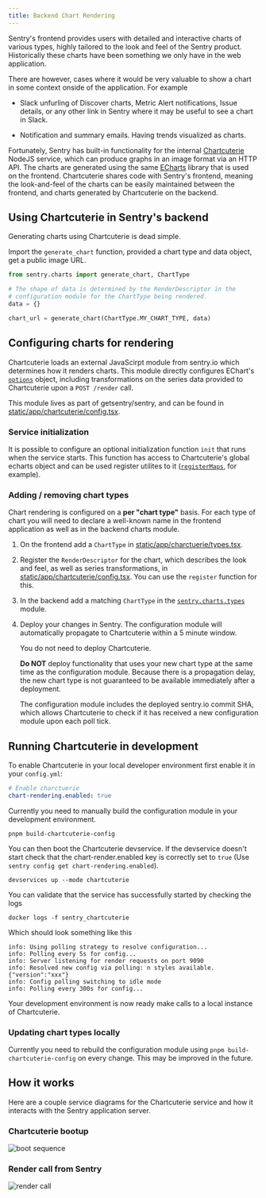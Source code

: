 ```yaml
---
title: Backend Chart Rendering
---
```


Sentry's frontend provides users with detailed and interactive charts of
various types, highly tailored to the look and feel of the Sentry product.
Historically these charts have been something we only have in the web
application.

There are however, cases where it would be very valuable to show a chart in
some context onside of the application. For example

 * Slack unfurling of Discover charts, Metric Alert notifications, Issue
   details, or any other link in Sentry where it may be useful to see a chart
   in Slack.

 * Notification and summary emails. Having trends visualized as charts.

Fortunately, Sentry has built-in functionality for the internal
[Chartcuterie](https://github.com/getsentry/chartcuterie) NodeJS service, which can
produce graphs in an image format via an HTTP API. The charts are generated
using the same [ECharts](https://github.com/apache/echarts) library that is
used on the frontend. Chartcuterie shares code with Sentry's frontend, meaning
the look-and-feel of the charts can be easily maintained between the frontend,
and charts generated by Chartcuterie on the backend.

## Using Chartcuterie in Sentry's backend

Generating charts using Chartcuterie is dead simple.

Import the `generate_chart` function, provided a chart type and data object, get a public image URL.

```python
from sentry.charts import generate_chart, ChartType

# The shape of data is determined by the RenderDescriptor in the
# configuration module for the ChartType being rendered.
data = {}

chart_url = generate_chart(ChartType.MY_CHART_TYPE, data)
```

## Configuring charts for rendering

Chartcuterie loads an external JavaScirpt module from sentry.io which
determines how it renders charts. This module directly configures EChart's
[`options`](https://echarts.apache.org/en/option.html) object, including
transformations on the series data provided to Chartcuterie upon a `POST /render`
call.

This module lives as part of getsentry/sentry, and can be found in
[static/app/chartcuterie/config.tsx](https://github.com/getsentry/sentry/blob/master/static/app/chartcuterie/config.tsx).

### Service initialization

It is possible to configure an optional initialization function `init` that
runs when the service starts. This function has access to Chartcuterie's global
echarts object and can be used register utilites to it ([`registerMaps`](https://echarts.apache.org/en/api.html#echarts.registerMap),
for example).

### Adding / removing chart types

Chart rendering is configured on a **per "chart type"** basis. For each type of
chart you will need to declare a well-known name in the frontend application as
well as in the backend charts module.

1. On the frontend add a `ChartType` in
[static/app/charctuerie/types.tsx](https://github.com/getsentry/sentry/blob/master/static/app/chartcuterie/types.tsx).

2. Register the `RenderDescriptor` for the chart, which describes the look and
   feel, as well as series transformations, in
   [static/app/chartcuterie/config.tsx](https://github.com/getsentry/sentry/blob/master/static/app/chartcuterie/config.tsx).
   You can use the `register` function for this.

3. In the backend add a matching `ChartType` in the
   [`sentry.charts.types`](https://github.com/getsentry/sentry/blob/master/src/sentry/charts/types.py)
   module.

4. Deploy your changes in Sentry. The configuration module will automatically
   propagate to Chartcuterie within a 5 minute window.

   You do not need to deploy Chartcuterie.

   <Alert level="warning">

   **Do NOT** deploy functionality that uses your new chart type at the same
   time as the configuration module. Because there is a propagation delay, the
   new chart type is not guaranteed to be available immediately after a
   deployment.

   </Alert>

   The configuration module includes the deployed sentry.io commit SHA, which
   allows Chartcuterie to check if it has received a new configuration module
   upon each poll tick.


## Running Chartcuterie in development

To enable Chartcuterie in your local developer environment first enable it in
your `config.yml`:

```yml
# Enable charctuerie
chart-rendering.enabled: true
```

Currently you need to manually build the configuration module in your development environment.

```shell
pnpm build-chartcuterie-config
```

You can then boot the Chartcuterie devservice. If the devservice doesn't start
check that the chart-render.enabled key is correctly set to `true` (Use `sentry
config get chart-rendering.enabled`).

```shell
devservices up --mode chartcuterie
```

You can validate that the service has successfully started by checking the logs

```shell
docker logs -f sentry_chartcuterie
```

Which should look something like this

```
info: Using polling strategy to resolve configuration...
info: Polling every 5s for config...
info: Server listening for render requests on port 9090
info: Resolved new config via polling: n styles available. {"version":"xxx"}
info: Config polling switching to idle mode
info: Polling every 300s for config...
```

Your development environment is now ready make calls to a local instance of
Chartcuterie.

### Updating chart types locally

Currently you need to rebuild the configuration module using `pnpm
build-chartcuterie-config` on every change. This may be improved in the future.

## How it works

Here are a couple service diagrams for the Chartcuterie service and how it
interacts with the Sentry application server.

### Chartcuterie bootup

![boot sequence](../img/chartcuterieBoot.png)

### Render call from Sentry

![render call](../img/chartcuterieCall.png)
